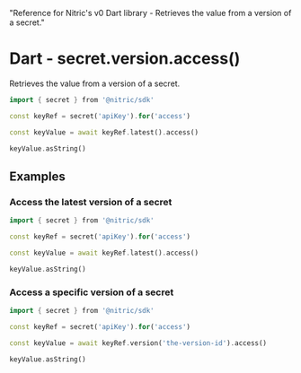   "Reference for Nitric's v0 Dart library - Retrieves the value from a version of a secret."

# Dart - secret.version.access()

Retrieves the value from a version of a secret.

```dart
import { secret } from '@nitric/sdk'

const keyRef = secret('apiKey').for('access')

const keyValue = await keyRef.latest().access()

keyValue.asString()
```

## Examples

### Access the latest version of a secret

```dart
import { secret } from '@nitric/sdk'

const keyRef = secret('apiKey').for('access')

const keyValue = await keyRef.latest().access()

keyValue.asString()
```

### Access a specific version of a secret

```dart
import { secret } from '@nitric/sdk'

const keyRef = secret('apiKey').for('access')

const keyValue = await keyRef.version('the-version-id').access()

keyValue.asString()
```
